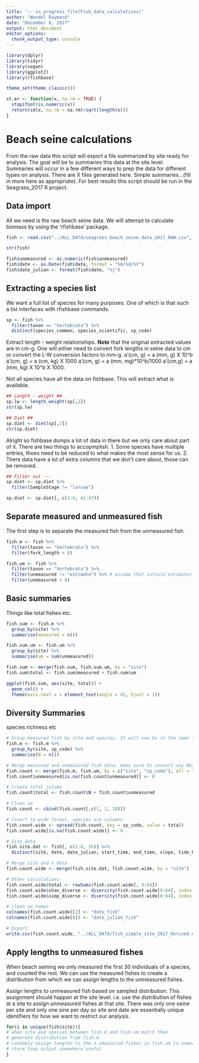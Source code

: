 ```yaml
---
title: '---in_progress_file(Fish_data_calculations)'
author: "Wendel Raymond"
date: "December 8, 2017"
output: html_document
editor_options: 
  chunk_output_type: console
---
```


```r
library(dplyr)
library(tidyr)
library(vegan)
library(ggplot2)
library(rfishbase)

theme_set(theme_classic())
```

```r
st.er <- function(x, na.rm = TRUE) {
  stopifnot(is.numeric(x))
  return(sd(x, na.rm = na.rm)/sqrt(length(x)))
}
```

# Beach seine calculations
From the raw data this script will export a file summarized by site ready for analysis. The goal will be to summaries this data at the site level. Summaries will occur in a few different ways to prep the data for different types on analysis. There are X files generated here. Simple summaries...(fill in more here as appropriate). For best results this script should be run in the Seagrass_2017 R project.

## Data import
All we need is the raw beach seine data. We will attempt to calculate biomass by using the 'rfishbase' package.

```r
fish <- read.csv("../ALL_DATA/seagrass_beach_seine_data_2017_RAW.csv", stringsAsFactors = FALSE, header = TRUE)

str(fish)

fish$unmeasured <- as.numeric(fish$unmeasured)
fish$date <- as.Date(fish$date, format = "%m/%d/%Y")
fish$date_julian <- format(fish$date, "%j")
```

## Extracting a species list
We want a full list of species for many purposes. One of which is that such a list interfaces with rfishbase commands.

```r
sp <- fish %>% 
  filter(taxon == "Vertebrata") %>%
  distinct(species_common, species_scientific, sp_code)
```

Extract length - weight relationships. **Note** that the original extracted values are in cm-g. One will either need to convert fork lengths in seine data to cm or convert the L-W conversion factors to mm-g. a’(cm, g) = a (mm, g) X 10^b a’(cm, g) = a (cm, kg) X 1000 a’(cm, g) = a (mm, mg)*10^b/1000 a’(cm,g) = a (mm, kg) X 10^b X 1000.

Not all species have all the data on fishbase. This will extract what is available.
```r
## Length - weight ##
sp.lw <- length_weight(sp[,2])
str(sp.lw)

## Diet ##
sp.diet <- diet(sp[,2])
str(sp.diet)
```

Alright so fishbase dumps a lot of data in there but we only care about part of it. There are two things to accopmplish.
1. Some species have multiple entries, thoes need to be reduced to what makes the most sense for us.
2. There data have a lot of extra columns that we don't care about, those can be removed.

```r
## Filter out ---
sp.diet <- sp.diet %>% 
  filter(SampleStage != "larvae")

sp.diet <- sp.diet[, c(1:6, 41:47)]
```


## Separate measured and unmeasured fish
The first step is to separate the measured fish from the unmeasured fish.
```r
fish.m <- fish %>%
  filter(taxon == "Vertebrata") %>%
  filter(fork_length > 0)

fish.um <- fish %>%
  filter(taxon == "Vertebrata") %>% 
  filter(unmeasured != "estimate") %>% # assume that infield estimates are accurate
  filter(unmeasured > 0)
```

## Basic summaries
Things like total fishes etc.
```r
fish.sum <- fish.m %>%
  group_by(site) %>% 
  summarise(measured = n())

fish.sum.um <- fish.um %>%
  group_by(site) %>% 
  summarise(um = sum(unmeasured))

fish.sum <- merge(fish.sum, fish.sum.um, by = "site")
fish.sum$total <- fish.sum$measured + fish.sum$um

ggplot(fish.sum, aes(site, total)) +
  geom_col() +
  theme(axis.text.x = element_text(angle = 45, hjust = 1))
```

## Diversity Summaries
species richness etc
```r
# Group measured fish by site and species. It will now be in the same format at the unmeasured subset of the data
fish.m <- fish.m %>% 
  group_by(site, sp_code) %>% 
  summarise(N = n())

# Merge measured and unmeasured fish data, make sure to convert any NAs in N and unmeasured columns to 0
fish.count <- merge(fish.m, fish.um, by = c("site", "sp_code"), all = TRUE)
fish.count$unmeasured[is.na(fish.count$unmeasured)] <- 0

# Create total column
fish.count$total <- fish.count$N + fish.count$unmeasured

# Clean up
fish.count <- cbind(fish.count[,c(1, 2, 18)])

# Covert to wide format, species are columns
fish.count.wide <- spread(fish.count, key = sp_code, value = total) 
fish.count.wide[is.na(fish.count.wide)] <- 0

# Site data
fish.site.dat <- fish[, c(1:8, 16)] %>% 
  distinct(site, date, date_julian, start_time, end_time, slope, tide_height, tide_time)

# Merge site and n data
fish.count.wide <- merge(fish.site.dat, fish.count.wide, by = "site")

# Other calculations
fish.count.wide$total <- rowSums(fish.count.wide[, 9:64])
fish.count.wide$shan_diverse <- diversity(fish.count.wide[9:64], index = "shannon")
fish.count.wide$simp_diverse <- diversity(fish.count.wide[9:64], index = "simpson")  

# clean up names
colnames(fish.count.wide)[2] <- "date_fish"
colnames(fish.count.wide[8]) <- "date_julian_fish"

# Export
write.csv(fish.count.wide, "../ALL_DATA/fish_simple_site_2017_derived.csv", row.names = FALSE)
```


## Apply lengths to unmeasured fishes
When beach seining we only measured the first 30 individuals of a species, and counted the rest. We can use the measured fishes to create a distribution from which we can assign lengths to the unmeasured fishes.

Assign lengths to unmeasured fish based on sampled distribution. This assignment should happen at the site level. i.e. use the distribution of fishes at a site to assign unmeasured fishes at that site. There was only one seine per site and only one sine per day so site and date are essentially unique identifiers for how we want to restrict our analysis.  
```r
for(i in unique(fish$site)){
# when site and speices between fish.m and fish.um match then
# generate distribution from fish.m
# randomly assign lengths to the n umeasured fishes in fish.um (n unmeasured fishes is value of fish.um$unmeasured)
# store loop output somewhere useful
}

```

